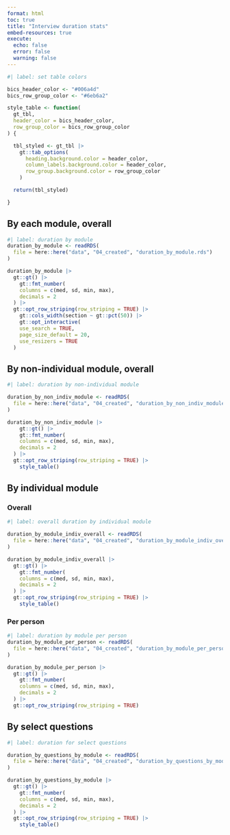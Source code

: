 ```yaml
---
format: html
toc: true
title: "Interview duration stats"
embed-resources: true
execute: 
  echo: false
  error: false
  warning: false
---
```


```r
#| label: set table colors

bics_header_color <- "#006a4d"
bics_row_group_color <- "#6eb6a2"

style_table <- function(
  gt_tbl,
  header_color = bics_header_color,
  row_group_color = bics_row_group_color
) {

  tbl_styled <- gt_tbl |>
    gt::tab_options(
      heading.background.color = header_color,
      column_labels.background.color = header_color,
      row_group.background.color = row_group_color
    )

  return(tbl_styled)

}

```

## By each module, overall

```r
#| label: duration by module
duration_by_module <- readRDS(
  file = here::here("data", "04_created", "duration_by_module.rds")
)

duration_by_module |>
  gt::gt() |>
	gt::fmt_number(
    columns = c(med, sd, min, max),
    decimals = 2
  ) |>
  gt::opt_row_striping(row_striping = TRUE) |>
	gt::cols_width(section ~ gt::pct(50)) |>
	gt::opt_interactive(
    use_search = TRUE,
    page_size_default = 20,
    use_resizers = TRUE
  )
```

## By non-individual module, overall

```r
#| label: duration by non-individual module

duration_by_non_indiv_module <- readRDS(
  file = here::here("data", "04_created", "duration_by_non_indiv_module.rds")
)

duration_by_non_indiv_module |>
	gt::gt() |>
	gt::fmt_number(
    columns = c(med, sd, min, max),
    decimals = 2
  ) |>
  gt::opt_row_striping(row_striping = TRUE) |>
	style_table()
```

## By individual module

### Overall

```r
#| label: overall duration by individual module

duration_by_module_indiv_overall <- readRDS(
  file = here::here("data", "04_created", "duration_by_module_indiv_overall.rds")
)

duration_by_module_indiv_overall |>
  gt::gt() |>
	gt::fmt_number(
    columns = c(med, sd, min, max),
    decimals = 2
  ) |>
  gt::opt_row_striping(row_striping = TRUE) |>
	style_table()

```

### Per person

```r
#| label: duration by module per person
duration_by_module_per_person <- readRDS(
  file = here::here("data", "04_created", "duration_by_module_per_person.rds")
)

duration_by_module_per_person |>
  gt::gt() |>
	gt::fmt_number(
    columns = c(med, sd, min, max),
    decimals = 2
  ) |>
  gt::opt_row_striping(row_striping = TRUE)
```

## By select questions

```r
#| label: duration for select questions

duration_by_questions_by_module <- readRDS(
  file = here::here("data", "04_created", "duration_by_questions_by_module.rds")
)

duration_by_questions_by_module |>
  gt::gt() |>
	gt::fmt_number(
    columns = c(med, sd, min, max),
    decimals = 2
  ) |>
  gt::opt_row_striping(row_striping = TRUE) |>
	style_table()
```
